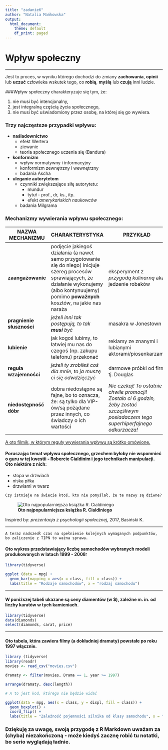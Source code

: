 ---
title: "zadanie6"
author: "Natalia Mańkowska"
output: 
  html_document:
    theme: default
    df_print: paged
---

# Wpływ społeczny

****

Jest to proces, w wyniku którego dochodzi do zmiany **zachowania**, **opinii** lub **uczuć** człowieka wskutek tego, co **robią**, **myślą** lub **czują** inni ludzie.

###Wpływ społeczny charakteryzuje się tym, że:

1. nie musi być intencjonalny,
2. jest integralną częścią życia społecznego,
3. nie musi być uświadomiony przez osobę, na której się go wywiera.

### Trzy najczęstsze przypadki wpływu:

+ **naśladownictwo**
    + efekt Wertera
    + ziewanie
    + teoria społecznego uczenia się (Bandura)
+ **konformizm**
    + wpływ normatywny i informacyjny
    + konformizm zewnętrzny i wewnętrzny
    + badania Ascha
+ **uleganie autorytetom**
    + czynniki zwiększające siłę autorytetu:
        + mundur
        + tytuł - prof., dr, ks., itp.
        + efekt *amerykańskich naukowców*
    + badania Milgrama


### Mechanizmy wywierania wpływu społecznego:

|NAZWA MECHANIZMU|     CHARAKTERYSTYKA               |     PRZYKŁAD         |
|----------------|-----------------------------------|----------------------|
| **zaangażowanie** | podjęcie jakiegoś działania (a nawet samo przygotowanie się do niego) inicjuje szereg procesów sprawiających, że działanie wykonujemy (albo kontynuujemy) pomimo **poważnych** kosztów, na jakie nas naraża | eksperyment z *przygodą kulinarną* aka jedzenie robaków |
| **pragnienie słuszności** | *jeżeli inni tak postępują, to tak **musi** być* | masakra w Jonestown |
| **lubienie** | jak kogoś lubimy, to łatwiej mu nas do czegoś (np. zakupu telefonu) przekonać | reklamy ze znanymi i lubianymi aktorami/piosenkarzami |
| **reguła wzajemności** | *jeżeli ty zrobiłeś coś dla mnie, to ja muszę ci się odwdzięczyć* | darmowe próbki od firm tj. Douglas |
| **niedostępność dóbr** | dobra niedostępne są fajne, bo to oznacza, że: są tylko dla VIP-ów/są pożądane przez innych, co świadczy o ich wartości | *Nie czekaj! To ostatnie chwile promocji! Zostało ci 6 godzin, żeby zostać szczęśliwym posiadaczem tego superhiperfajnego odkurzacza!* |


[A oto filmik, w którym reguły wywierania wpływu są krótko omówione.]( https://www.youtube.com/watch?v=3-T-dr9oB2w )


#### Poruszając temat wpływu społecznego,  grzechem byłoby nie wspomnieć o guru w tej kwestii - Robercie Cialdinim i jego technikach manipulacji. Oto niektóre z nich:

+ stopa w drzwiach
+ niska piłka
+ drzwiami w twarz


`Czy istnieje na świecie ktoś, kto nie pomyślał, że te nazwy są dziwne?`

![**Oto najpopularniejsza książka R. Cialdiniego**](cialdini.JPG)


Inspired by: *prezentacja z psychologii społecznej*, 2017, Basiński K.


****


`A teraz nadszedł czas na spełnienie kolejnych wymaganych podpunktów, bo zaliczenie z TIPN to ważna sprawa.`

#### Oto wykres przedstawiający liczbę samochodów wybranych modeli produkowanych w latach 1999 - 2008:

```{r tabela, echo=TRUE, message=FALSE, warning=FALSE, paged.print=FALSE}
library(tidyverse)

ggplot (data = mpg) +
  geom_bar(mapping = aes(x = class, fill = class)) +
  labs(title = "Rodzaje samochodów", x = "rodzaj samochodu")
```



****

#### W poniższej tabeli ukazane są ceny diamentów (w $), zależne m. in. od liczby karatów w tych kamieniach.

```{r message=FALSE, warning=FALSE}
library(tidyverse)
data(diamonds)
select(diamonds, carat, price)

```

****

#### Oto tabela, która zawiera filmy (a dokładniej dramaty) powstałe po roku 1997 włącznie.

```{r echo=TRUE, message=FALSE, warning=FALSE, paged.print=TRUE}
library (tidyverse)
library(readr)
movies <- read_csv("movies.csv")

dramaty <- filter(movies, Drama == 1, year >= 1997)

arrange(dramaty, desc(length))

```

```{r include=FALSE}
# A to jest kod, którego nie będzie widać

ggplot(data = mpg, aes(x = class, y = displ, fill = class)) +
  geom_boxplot() +
  coord_flip() +
  labs(title = "Zależność pojemności silnika od klasy samochodu", x = "klasa samochodu", y = "pojemność silnika")
```

### Dziękuję za uwagę, swoją przygodę z R Markdown uważam za (chyba) niezakończoną - może kiedyś zacznę robić tu notatki, bo serio wyglądają ładnie.